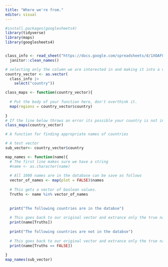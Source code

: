 ```yaml
---
title: "Where we're from."
editor: visual
---
```


```r
#install.packages(googlesheets4)
library(tidyverse)
library(maps)
library(googlesheets4)


class_info <- read_sheet("https://docs.google.com/spreadsheets/d/1XOAFQvBcFvhKwEl5xH6l3nRJK2Wk0hWZ18S9kAZclQ0/edit?usp=sharing") |>
  janitor::clean_names()

# selecting only the column we are interested in and making it into a vector.
country_vector <- as.vector( 
  class_info |>
    select("country"))
```

```r
class_maps <- function(country_vector){
  
  # Put the body of your function here, don't overthink it.
  map(regions = country_vector$country)
  
}
# If the line below throws an error its possible your country is not in the database or mispelled. 
class_maps(country_vector)
```

```r
# A function for finding appropriate names of countries

# A test vector
sub_vector<- country_vector$country

map_names <- function(name){
  # The first line makes sure we have a string
  #name <- as.character(name)
  
  # All 1600 names are in the database can be save as follows
  vector_of_names <- map(plot = FALSE)$names
  
  # This gets a vector of boolean values. 
  Truths <- name %in% vector_of_names
  
  
  print("The following countries are in the databse")
  
  # This goes back to our original vector and extrance only the true names. 
  print(name[Truths])
  
  print("The following countries are not in the databse")
  
  # This goes back to our original vector and extrance only the true names. 
  print(name[Truths == FALSE])
  
}
map_names(sub_vector)


```
